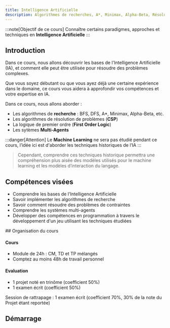 ```yaml
---
title: Intelligence Artificielle
description: Algorithmes de recherches, A*, Minimax, Alpha-Beta, Résolutions de CSP, etc.
---
```



<Slide>

:::note[Objectif de ce cours]
Connaître certains paradigmes, approches et techniques en **Intelligence Artificielle**
:::

</Slide>

## Introduction

Dans ce cours, nous allons découvrir les bases de l'Intelligence Artificielle (IA), et comment elle peut être utilisée pour résoudre des problèmes complexes.

Que vous soyez débutant ou que vous ayez déjà une certaine expérience dans le domaine, ce cours vous aidera à approfondir vos compétences et votre expertise en IA.

<Slide>

Dans ce cours, nous allons aborder :

* Les algorithmes de **recherche** : BFS, DFS, A*, Minimax, Alpha-Beta, etc.
* Les algorithmes de résolution de problèmes (**CSP**)
* La logique de premier ordre (**First Order Logic**)
* Les sytèmes **Multi-Agents**

</Slide>
<Slide>

:::danger[Attention]
Le **Machine Learning** ne sera pas étudié pendant ce cours, l’idée ici est d'aborder les techniques historiques de l’IA
:::

> Cependant, comprendre ces techniques historique permettra une compréhension plus aisée des modèles utilisés pour le machine learning et les modèles d’interaction du langage.


</Slide>
<Slide>

## Compétences visées

* Comprendre les bases de l'Intelligence Artificielle
* Savoir implémenter les algorithmes de recherche
* Savoir comment résoudre des problèmes de contraintes
* Comprendre les systèmes multi-agents
* Développer des compétences en programmation à travers le développement d'un jeu utilisant les techniques étudiées

</Slide>
<Slide>
## Organisation du cours

#### Cours

* Module de 24h : CM, TD et TP mélangés
* Comptez au moins 48h de travail personnel

#### Evaluation

* 1 projet noté en trinôme (coefficient 50%)
* 1 examen écrit (coefficient 50%)

Session de rattrapage : 1 examen écrit (coefficient 70%, 30% de la note du Projet étant reportée)

</Slide>
<Slide>

## Démarrage


<LinkCard
  title="Accéder au cours"
  description="Avec une première introduction aux concepts de l'Intelligence Artificielle"
  href="/ia/01-concepts/01-introduction/"
/>


</Slide>
